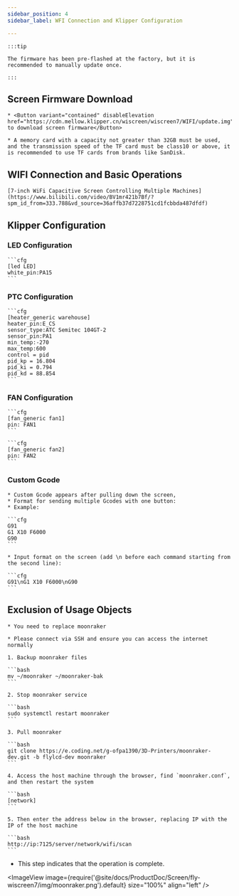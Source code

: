```yaml
---
sidebar_position: 4
sidebar_label: WFI Connection and Klipper Configuration

---
```








    :::tip

    The firmware has been pre-flashed at the factory, but it is recommended to manually update once.

    :::

## Screen Firmware Download

    * <Button variant="contained" disableElevation href="https://cdn.mellow.klipper.cn/wiscreen/wiscreen7/WIFI/update.img">Click to download screen firmware</Button>

    * A memory card with a capacity not greater than 32GB must be used, and the transmission speed of the TF card must be class10 or above, it is recommended to use TF cards from brands like SanDisk.

## WIFI Connection and Basic Operations

    [7-inch WiFi Capacitive Screen Controlling Multiple Machines](https://www.bilibili.com/video/BV1mr421b7Bf/?spm_id_from=333.788&vd_source=36affb37d7228751cd1fcbbda487dfdf)

## Klipper Configuration

### LED Configuration

    ```cfg
    [led LED]
    white_pin:PA15
    ```

### PTC Configuration

    ```cfg
    [heater_generic warehouse]
    heater_pin:E_CS
    sensor_type:ATC Semitec 104GT-2
    sensor_pin:PA1
    min_temp:-270
    max_temp:600
    control = pid
    pid_kp = 16.804
    pid_ki = 0.794
    pid_kd = 88.854
    ```

### FAN Configuration

    ```cfg
    [fan_generic fan1]
    pin: FAN1
    ```

    ```cfg
    [fan_generic fan2]
    pin: FAN2
    ```

### Custom Gcode

    * Custom Gcode appears after pulling down the screen,
    * Format for sending multiple Gcodes with one button:
    * Example:

    ```cfg
    G91 
    G1 X10 F6000
    G90
    ```

    * Input format on the screen (add \n before each command starting from the second line):

    ```cfg
    G91\nG1 X10 F6000\nG90
    ```

## Exclusion of Usage Objects

    * You need to replace moonraker

    * Please connect via SSH and ensure you can access the internet normally

    1. Backup moonraker files

    ```bash
    mv ~/moonraker ~/moonraker-bak
    ```

    2. Stop moonraker service

    ```bash
    sudo systemctl restart moonraker
    ```

    3. Pull moonraker

    ```bash
    git clone https://e.coding.net/g-ofpa1390/3D-Printers/moonraker-dev.git -b flylcd-dev moonraker
    ```

    4. Access the host machine through the browser, find `moonraker.conf`, and then restart the system

    ```bash
    [network]
    ```

    5. Then enter the address below in the browser, replacing IP with the IP of the host machine

    ```bash
    http://ip:7125/server/network/wifi/scan
    ```

* This step indicates that the operation is complete.
    
<ImageView image={require('@site/docs/ProductDoc/Screen/fly-wiscreen7/img/moonraker.png').default} size="100%" align="left" />